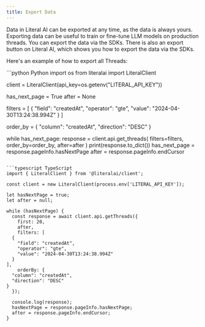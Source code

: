 ```yaml
---
title: Export Data
---
```


Data in Literal AI can be exported at any time, as the data is always yours. Exporting data can be useful to train or fine-tune LLM models on production threads. You can export the data via the SDKs. There is also an export button on Literal AI, which shows you how to export the data via the SDKs. 

Here's an example of how to export all Threads:

<CodeGroup>
```python Python
import os
from literalai import LiteralClient

client = LiteralClient(api_key=os.getenv("LITERAL_API_KEY"))

has_next_page = True
after = None

filters = [
    {
        "field": "createdAt",
        "operator": "gte",
        "value": "2024-04-30T13:24:38.994Z"
    }
]

order_by = {
    "column": "createdAt",
    "direction": "DESC"
}
    
while has_next_page:
    response = client.api.get_threads(
        filters=filters,
        order_by=order_by,
        after=after
    )
    print(response.to_dict())
    has_next_page = response.pageInfo.hasNextPage
    after = response.pageInfo.endCursor

```

```typescript TypeScript
import { LiteralClient } from '@literalai/client';

const client = new LiteralClient(process.env['LITERAL_API_KEY']);

let hasNextPage = true;
let after = null;

while (hasNextPage) {
  const response = await client.api.getThreads({
    first: 20,
    after,
    filters: [
  {
    "field": "createdAt",
    "operator": "gte",
    "value": "2024-04-30T13:24:38.994Z"
  }
],
    orderBy: {
  "column": "createdAt",
  "direction": "DESC"
}
  });

  console.log(response);
  hasNextPage = response.pageInfo.hasNextPage;
  after = response.pageInfo.endCursor;
}
```
</CodeGroup>